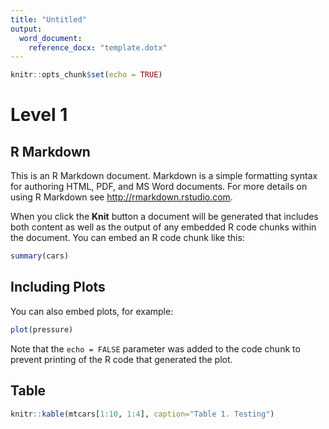 ```yaml
---
title: "Untitled"
output:
  word_document: 
    reference_docx: "template.dotx"
---
```


```r
knitr::opts_chunk$set(echo = TRUE)
```

# Level 1

## R Markdown

This is an R Markdown document. Markdown is a simple formatting syntax for authoring HTML, PDF, and MS Word documents. For more details on using R Markdown see <http://rmarkdown.rstudio.com>.

When you click the **Knit** button a document will be generated that includes both content as well as the output of any embedded R code chunks within the document. You can embed an R code chunk like this:

```r
summary(cars)
```

## Including Plots

You can also embed plots, for example:

```r
plot(pressure)
```

Note that the `echo = FALSE` parameter was added to the code chunk to prevent printing of the R code that generated the plot.

## Table

```r
knitr::kable(mtcars[1:10, 1:4], caption="Table 1. Testing")
```
